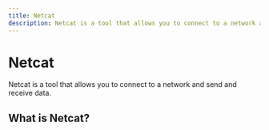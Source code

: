 ```yaml
---
title: Netcat
description: Netcat is a tool that allows you to connect to a network and send and receive data.
---
```


# Netcat

Netcat is a tool that allows you to connect to a network and send and receive data.

## What is Netcat?